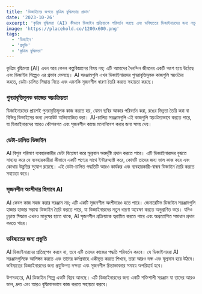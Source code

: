```yaml
---
title: 'ডিজাইনের জগতে কৃত্রিম বুদ্ধিমত্তার প্রভাব'
date: '2023-10-26'
excerpt: 'কৃত্রিম বুদ্ধিমত্তা (AI) কীভাবে ডিজাইন প্রক্রিয়াকে পরিবর্তন করছে এবং ভবিষ্যতের ডিজাইনারদের জন্য নতুন কী সম্ভাবনা তৈরি করছে, তা নিয়ে আলোচনা।'
image: 'https://placehold.co/1200x600.png'
tags:
  - 'ডিজাইন'
  - 'প্রযুক্তি'
  - 'কৃত্রিম বুদ্ধিমত্তা'
---
```


কৃত্রিম বুদ্ধিমত্তা (AI) এখন আর কেবল কল্পবিজ্ঞানের বিষয় নয়; এটি আমাদের দৈনন্দিন জীবনের একটি অংশ হয়ে উঠেছে এবং ডিজাইন শিল্পেও এর প্রভাব ফেলছে। AI সরঞ্জামগুলি এখন ডিজাইনারদের পুনরাবৃত্তিমূলক কাজগুলি স্বয়ংক্রিয় করতে, ডেটা-চালিত সিদ্ধান্ত নিতে এবং এমনকি সৃজনশীল ধারণা তৈরি করতে সহায়তা করছে।

### পুনরাবৃত্তিমূলক কাজের স্বয়ংক্রিয়তা

ডিজাইনারদের প্রায়শই পুনরাবৃত্তিমূলক কাজ করতে হয়, যেমন ছবির আকার পরিবর্তন করা, রঙের ভিন্নতা তৈরি করা বা বিভিন্ন ডিভাইসের জন্য লেআউট অভিযোজিত করা। AI-চালিত সরঞ্জামগুলি এই কাজগুলি স্বয়ংক্রিয়ভাবে করতে পারে, যা ডিজাইনারদের আরও কৌশলগত এবং সৃজনশীল কাজে মনোনিবেশ করার জন্য সময় দেয়।

### ডেটা-চালিত ডিজাইন

AI বিপুল পরিমাণ ব্যবহারকারীর ডেটা বিশ্লেষণ করে মূল্যবান অন্তর্দৃষ্টি প্রদান করতে পারে। এটি ডিজাইনারদের বুঝতে সাহায্য করে যে ব্যবহারকারীরা কীভাবে একটি পণ্যের সাথে ইন্টারঅ্যাক্ট করে, কোনটি তাদের জন্য ভাল কাজ করে এবং কোথায় উন্নতির সুযোগ রয়েছে। এই ডেটা-চালিত পদ্ধতিটি আরও কার্যকর এবং ব্যবহারকারী-বান্ধব ডিজাইন তৈরি করতে সহায়তা করে।

### সৃজনশীল অংশীদার হিসাবে AI

AI কেবল কাজ সহজ করার সরঞ্জাম নয়; এটি একটি সৃজনশীল অংশীদারও হতে পারে। জেনারেটিভ ডিজাইন সরঞ্জামগুলি হাজার হাজার সম্ভাব্য ডিজাইন তৈরি করতে পারে, যা ডিজাইনারদের নতুন ধারণা অন্বেষণ করতে অনুপ্রাণিত করে। যদিও চূড়ান্ত সিদ্ধান্ত এখনও মানুষের হাতে থাকে, AI সৃজনশীল প্রক্রিয়াকে ত্বরান্বিত করতে পারে এবং অপ্রত্যাশিত সমাধান প্রদান করতে পারে।

### ভবিষ্যতের জন্য প্রস্তুতি

AI ডিজাইনারদের প্রতিস্থাপন করবে না, তবে এটি তাদের কাজের পদ্ধতি পরিবর্তন করবে। যে ডিজাইনাররা AI সরঞ্জামগুলিকে আলিঙ্গন করতে এবং তাদের কর্মপ্রবাহে একীভূত করতে শিখবে, তারা আরও দক্ষ এবং মূল্যবান হয়ে উঠবে। ভবিষ্যতের ডিজাইনারদের জন্য প্রযুক্তিগত দক্ষতা এবং সৃজনশীল চিন্তাভাবনার সমন্বয় অপরিহার্য হবে।

উপসংহারে, AI ডিজাইন শিল্পে একটি বিপ্লব আনছে। এটি ডিজাইনারদের জন্য একটি শক্তিশালী সরঞ্জাম যা তাদের আরও ভাল, দ্রুত এবং আরও বুদ্ধিমানভাবে কাজ করতে সহায়তা করবে।